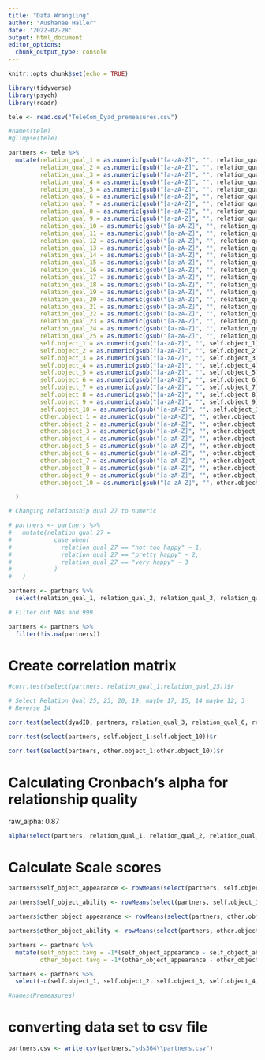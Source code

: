 ```yaml
---
title: "Data Wrangling"
author: "Aushanae Haller"
date: '2022-02-28'
output: html_document
editor_options: 
  chunk_output_type: console
---
```


```r
knitr::opts_chunk$set(echo = TRUE)
```

```r
library(tidyverse)
library(psych)
library(readr)
```

```r
tele <- read.csv("TeleCom_Dyad_premeasures.csv")

#names(tele)
#glimpse(tele)
```

```r
partners <- tele %>%
  mutate(relation_qual_1 = as.numeric(gsub("[a-zA-Z]", "", relation_qual_1)),
         relation_qual_2 = as.numeric(gsub("[a-zA-Z]", "", relation_qual_2)),
         relation_qual_3 = as.numeric(gsub("[a-zA-Z]", "", relation_qual_3)),
         relation_qual_4 = as.numeric(gsub("[a-zA-Z]", "", relation_qual_4)),
         relation_qual_5 = as.numeric(gsub("[a-zA-Z]", "", relation_qual_5)),
         relation_qual_6 = as.numeric(gsub("[a-zA-Z]", "", relation_qual_6)),
         relation_qual_7 = as.numeric(gsub("[a-zA-Z]", "", relation_qual_7)),
         relation_qual_8 = as.numeric(gsub("[a-zA-Z]", "", relation_qual_8)),
         relation_qual_9 = as.numeric(gsub("[a-zA-Z]", "", relation_qual_9)),
         relation_qual_10 = as.numeric(gsub("[a-zA-Z]", "", relation_qual_10)),
         relation_qual_11 = as.numeric(gsub("[a-zA-Z]", "", relation_qual_11)),
         relation_qual_12 = as.numeric(gsub("[a-zA-Z]", "", relation_qual_12)),
         relation_qual_13 = as.numeric(gsub("[a-zA-Z]", "", relation_qual_13)),
         relation_qual_14 = as.numeric(gsub("[a-zA-Z]", "", relation_qual_14)),
         relation_qual_15 = as.numeric(gsub("[a-zA-Z]", "", relation_qual_15)),
         relation_qual_16 = as.numeric(gsub("[a-zA-Z]", "", relation_qual_16)),
         relation_qual_17 = as.numeric(gsub("[a-zA-Z]", "", relation_qual_17)),
         relation_qual_18 = as.numeric(gsub("[a-zA-Z]", "", relation_qual_18)),
         relation_qual_19 = as.numeric(gsub("[a-zA-Z]", "", relation_qual_19)),
         relation_qual_20 = as.numeric(gsub("[a-zA-Z]", "", relation_qual_20)),
         relation_qual_21 = as.numeric(gsub("[a-zA-Z]", "", relation_qual_21)),
         relation_qual_22 = as.numeric(gsub("[a-zA-Z]", "", relation_qual_22)),
         relation_qual_23 = as.numeric(gsub("[a-zA-Z]", "", relation_qual_23)),
         relation_qual_24 = as.numeric(gsub("[a-zA-Z]", "", relation_qual_24)),
         relation_qual_25 = as.numeric(gsub("[a-zA-Z]", "", relation_qual_25)),
         self.object_1 = as.numeric(gsub("[a-zA-Z]", "", self.object_1)),
         self.object_2 = as.numeric(gsub("[a-zA-Z]", "", self.object_2)),
         self.object_3 = as.numeric(gsub("[a-zA-Z]", "", self.object_3)),
         self.object_4 = as.numeric(gsub("[a-zA-Z]", "", self.object_4)),
         self.object_5 = as.numeric(gsub("[a-zA-Z]", "", self.object_5)),
         self.object_6 = as.numeric(gsub("[a-zA-Z]", "", self.object_6)),
         self.object_7 = as.numeric(gsub("[a-zA-Z]", "", self.object_7)),
         self.object_8 = as.numeric(gsub("[a-zA-Z]", "", self.object_8)),
         self.object_9 = as.numeric(gsub("[a-zA-Z]", "", self.object_9)),
         self.object_10 = as.numeric(gsub("[a-zA-Z]", "", self.object_10)),
         other.object_1 = as.numeric(gsub("[a-zA-Z]", "", other.object_1)),
         other.object_2 = as.numeric(gsub("[a-zA-Z]", "", other.object_2)),
         other.object_3 = as.numeric(gsub("[a-zA-Z]", "", other.object_3)),
         other.object_4 = as.numeric(gsub("[a-zA-Z]", "", other.object_4)),
         other.object_5 = as.numeric(gsub("[a-zA-Z]", "", other.object_5)),
         other.object_6 = as.numeric(gsub("[a-zA-Z]", "", other.object_6)),
         other.object_7 = as.numeric(gsub("[a-zA-Z]", "", other.object_7)),
         other.object_8 = as.numeric(gsub("[a-zA-Z]", "", other.object_8)),
         other.object_9 = as.numeric(gsub("[a-zA-Z]", "", other.object_9)),
         other.object_10 = as.numeric(gsub("[a-zA-Z]", "", other.object_10))

  )

# Changing relationship qual 27 to numeric 

# partners <- partners %>%
#   mutate(relation_qual_27 =
#            case_when(
#              relation_qual_27 == "not too happy" ~ 1,
#              relation_qual_27 == "pretty happy" ~ 2,
#              relation_qual_27 == "very happy" ~ 3
#            )
#   )

```

```r
partners <- partners %>%
  select(relation_qual_1, relation_qual_2, relation_qual_3, relation_qual_4, relation_qual_5, relation_qual_6, relation_qual_7, relation_qual_8, relation_qual_9, relation_qual_10, relation_qual_11, relation_qual_12, relation_qual_13, relation_qual_14, relation_qual_15, relation_qual_16, relation_qual_17, relation_qual_18, relation_qual_19, relation_qual_20, relation_qual_21, relation_qual_22, relation_qual_23, relation_qual_24, relation_qual_25, self.object_1, self.object_2, self.object_3, self.object_4, self.object_5, self.object_6, self.object_7, self.object_8, self.object_9, self.object_10, other.object_1, other.object_2, other.object_3, other.object_4, other.object_5, other.object_6, other.object_7, other.object_8, other.object_9, other.object_10)

```

```r
# Filter out NAs and 999

partners <- partners %>% 
  filter(!is.na(partners))
```

# Create correlation matrix

```r

#corr.test(select(partners, relation_qual_1:relation_qual_25))$r

# Select Relation Qual 25, 23, 20, 19, maybe 17, 15, 14 maybe 12, 3
# Reverse 14

corr.test(select(dyadID, partners, relation_qual_3, relation_qual_6, relation_qual_12, relation_qual_14, relation_qual_15, relation_qual_17, relation_qual_19, relation_qual_20, relation_qual_23, relation_qual_25))$r

corr.test(select(partners, self.object_1:self.object_10))$r

corr.test(select(partners, other.object_1:other.object_10))$r

```

# Calculating Cronbach's alpha for relationship quality

raw_alpha: 0.87
```r
alpha(select(partners, relation_qual_1, relation_qual_2, relation_qual_3, relation_qual_4, relation_qual_5, relation_qual_6, relation_qual_7, relation_qual_8, relation_qual_9, relation_qual_10, relation_qual_11, relation_qual_12, relation_qual_13, relation_qual_14, relation_qual_15, relation_qual_16, relation_qual_17, relation_qual_18, relation_qual_19, relation_qual_20, relation_qual_21, relation_qual_22, relation_qual_23, relation_qual_24, relation_qual_25))
```

# Calculate Scale scores

```r
partners$self_object_appearance <- rowMeans(select(partners, self.object_3, self.object_5, self.object_6, self.object_8, self.object_10))

partners$self_object_ability <- rowMeans(select(partners, self.object_1, self.object_2, self.object_4, self.object_7, self.object_9))

partners$other_object_appearance <- rowMeans(select(partners, other.object_3, other.object_5, other.object_6, other.object_8, other.object_10 ))

partners$other_object_ability <- rowMeans(select(partners, other.object_1, other.object_2, other.object_4, other.object_7, other.object_9))

partners <- partners %>%
  mutate(self_object.tavg = -1*(self_object_appearance - self_object_ability),
         other_object.tavg = -1*(other_object_appearance - other_object_ability))

partners <- partners %>%
  select(-c(self.object_1, self.object_2, self.object_3, self.object_4, self.object_5, self.object_6, self.object_7, self.object_8, self.object_9, self.object_10, other.object_1, other.object_2, other.object_3, other.object_4, other.object_5, other.object_6, other.object_7, other.object_8, other.object_9, other.object_10 ))

#names(Premeasures)
```

# converting data set to csv file

```r
partners.csv <- write.csv(partners,"sds364\\partners.csv")
```
